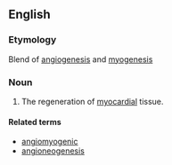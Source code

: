 ==English==

===Etymology===

Blend of [[angiogenesis]] and [[myogenesis]]

===Noun===
{{en-noun|-}}

# {{context|medicine|lang=en}} The regeneration of [[myocardial]] tissue.

====Related terms====
* [[angiomyogenic]]
* [[angioneogenesis]]